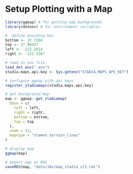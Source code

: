# Setup Plotting with a Map
```r
library(ggmap) # for getting map backgrounds
library(dotenv) # for environment variables

#  define bounding box
bottom <- 37.7284
top <- 37.90437
left <- -122.3414
right <- -122.1507

# read in env file
load_dot_env(".env")
stadia.maps.api.key <- Sys.getenv("STADIA_MAPS_API_KEY")

# configure ggmap with api keys
register_stadiamaps(stadia.maps.api.key)

# get background map
map <- ggmap::get_stadiamap(
  bbox = c(
    left = left, 
    right = right, 
    bottom = bottom, 
    top = top
  ), 
  zoom = 13, 
  maptype = "stamen_terrain_lines"
)

# display map
ggmap(map)

# export map as RDS
saveRDS(map, "data/10x/map_stadia_z13.rds")
```
